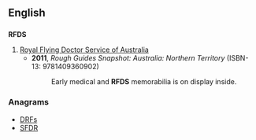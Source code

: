 ==English==

==={{initialism}}===
'''RFDS'''

# [[w:Royal Flying Doctor Service of Australia|Royal Flying Doctor Service of Australia]]
#* '''2011''', ''Rough Guides Snapshot: Australia: Northern Territory'' (ISBN-13: 9781409360902)
#*: Early medical and '''RFDS''' memorabilia is on display inside. 

===Anagrams===
* [[DRFs#English|DRFs]]
* [[SFDR#English|SFDR]]
